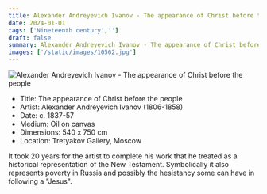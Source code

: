 ```yaml
---
title: Alexander Andreyevich Ivanov - The appearance of Christ before the people 
date: 2024-01-01
tags: ['Nineteenth century','']
draft: false
summary: Alexander Andreyevich Ivanov - The appearance of Christ before the people 
images: ['/static/images/10562.jpg']
---
```


![Alexander Andreyevich Ivanov - The appearance of Christ before the people ](/static/images/10562.jpg)

* Title: The appearance of Christ before the people 
* Artist: Alexander Andreyevich Ivanov (1806-1858)
* Date: c. 1837-57
* Medium: Oil on canvas
* Dimensions: 540 x 750 cm
* Location: Tretyakov Gallery, Moscow

It took 20 years for the artist to complete his work that he treated as a historical representation of the New Testament. Symbolically it also represents poverty in Russia and possibly the hesistancy some can have in following a \"Jesus\".
